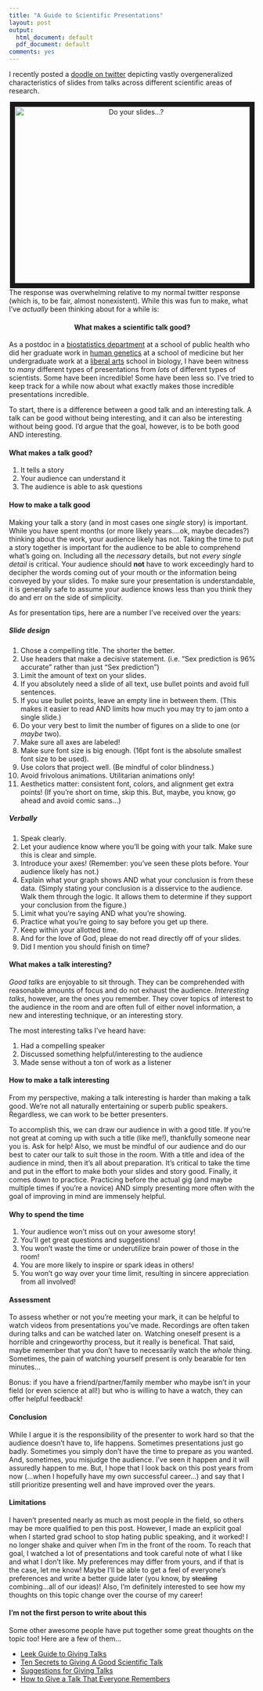 ```yaml
---
title: "A Guide to Scientific Presentations"
layout: post
output:
  html_document: default
  pdf_document: default
comments: yes
---
```


I recently posted a [doodle on twitter](https://twitter.com/Shannon_E_Ellis/status/847899198523670530) depicting vastly overgeneralized characteristics of slides from talks across different scientific areas of research. 

<center><a href="https://twitter.com/Shannon_E_Ellis/status/847899198523670530
" target="_blank"><img src="https://ShanEllis.github.io/images/Slides.png" 
alt="Do your slides...?" width="480" height="360" border="10" /></a></center>

The response was overwhelming relative to my normal twitter response (which is, to be fair, almost nonexistent). While this was fun to make, what I've *actually* been thinking about for a while is: 
 <center> <h4>**What makes a scientific talk good?** </h4></center>
As a postdoc in a [biostatistics department](http://www.jhsph.edu/departments/biostatistics/hop) at a school of public health who did her graduate work in [human genetics](https://igm.jhmi.edu/ki) at a school of medicine but her undergraduate work at a [liberal arts](https://www.kings.edu/) school in biology, I have been witness to *many* different types of presentations from *lots* of different types of scientists. Some have been incredible! Some have been less so. I've tried to keep track for a while now about what exactly makes those incredible presentations incredible.

To start, there is a difference between a good talk and an interesting talk. A talk can be good without being interesting, and it can also be interesting without being good. I'd argue that the goal, however, is to be both good AND interesting. 

#### What makes a talk good?
1. It tells a story
2. Your audience can understand it
3. The audience is able to ask questions

#### How to make a talk good
Making your talk a story (and in most cases one *single* story) is important. While you have spent months (or more likely years....ok, maybe decades?) thinking about the work, your audience likely has not. Taking the time to put a story together is important for the audience to be able to comprehend what's going on. Including all the *necessary* details, but not *every single detail* is critical. Your audience should **not** have to work exceedingly hard to decipher the words coming out of your mouth or the information being conveyed by your slides. To make sure your presentation is understandable, it is generally safe to assume your audience knows less than you think they do and err on the side of simplicity.

As for presentation tips, here are a number I've received over the years:

##### **Slide design**
1. Chose a compelling title. The shorter the better.
2. Use headers that make a decisive statement. (i.e. "Sex prediction is 96% accurate" rather than just "Sex prediction")
3. Limit the amount of text on your slides.
4. If you absolutely need a slide of all text, use bullet points and avoid full sentences.
5. If you use bullet points, leave an empty line in between them. (This makes it easier to read AND limits how much you may try to jam onto a single slide.)
6. Do your very best to limit the number of figures on a slide to one (or *maybe* two).  
7. Make sure all axes are labeled!
7. Make sure font size is big enough. (16pt font is the absolute smallest font size to be used).
9. Use colors that project well. (Be mindful of color blindness.)
10. Avoid frivolous animations. Utilitarian animations only!
11. Aesthetics matter: consistent font, colors, and alignment get extra points! (If you're short on time, skip this. But, maybe, you know, go ahead and avoid comic sans...)

##### **Verbally**
1. Speak clearly.
2. Let your audience know where you'll be going with your talk. Make sure this is clear and simple.
3. Introduce your axes! (Remember: you've seen these plots before. Your audience likely has not.)
4. Explain what your graph shows AND what your conclusion is from these data. (Simply stating your conclusion is a disservice to the audience. Walk them through the logic. It allows them to determine if they support your conclusion from the figure.)
5. Limit what you’re saying AND what you're showing. 
6. Practice what you're going to say before you get up there.
7. Keep within your allotted time.
8. And for the love of God, pleae do not read directly off of your slides.
9. Did I mention you should finish on time?

#### What makes a talk interesting?
*Good talks* are enjoyable to sit through. They can be comprehended with reasonable amounts of focus and do not exhaust the audience. *Interesting talks*, however, are the ones you remember. They cover topics of interest to the audience in the room and are often full of either novel information, a new and interesting technique, or an interesting story. 

The most interesting talks I've heard have:

1. Had a compelling speaker 
2. Discussed something helpful/interesting to the audience
3. Made sense without a ton of work as a listener 

#### How to make a talk interesting
From my perspective, making a talk interesting is harder than making a talk good. We're not all naturally entertaining or superb public speakers. Regardless, we can work to be better presenters. 

To accomplish this, we can draw our audience in with a good title. If you're not great at coming up with such a title (like me!), thankfully someone near you is. Ask for help! Also, we must be mindful of our audience and do our best to cater our talk to suit those in the room. With a title and idea of the audience in mind, then it's all about preparation. It's critical to take the time and put in the effort to make both your slides and story good. Finally, it comes down to practice. Practicing before the actual gig (and maybe multiple times if you're a novice) AND simply presenting more often with the goal of improving in mind are immensely helpful. 

#### Why to spend the time
1. Your audience won't miss out on your awesome story!
2. You'll get great questions and suggestions! 
3. You won't waste the time or underutilize brain power of those in the room!
4. You are more likely to inspire or spark ideas in others!
5. You won't go way over your time limit, resulting in sincere appreciation from all involved!

#### Assessment
To assess whether or not you're meeting your mark, it can be helpful to watch videos from presentations you've made.  Recordings are often taken during talks and can be watched later on. Watching oneself present is a horrible and cringeworthy process, but it really is benefical. That said, maybe remember that you don't have to necessarily watch the *whole* thing. Sometimes, the pain of watching yourself present is only bearable for ten minutes...

Bonus: if you have a friend/partner/family member who maybe isn't in your field (or even science at all!) but who is willing to have a watch, they can offer helpful feedback!

#### Conclusion
While I argue it is the responsibility of the presenter to work hard so that the audience doesn't have to, life happens. Sometimes presentations just go badly. Sometimes you simply don't have the time to prepare as you wanted. And, sometimes, you misjudge the audience. I've seen it happen and it will assuredly happen to me. But, I hope that I look back on this post years from now (...when I hopefully have my own successful career...) and say that I still prioritize presenting well and have improved over the years.

#### Limitations
I haven't presented nearly as much as most people in the field, so others may be more qualified to pen this post. However, I made an explicit goal when I started grad school to stop hating public speaking, and it worked! I no longer shake and quiver when I'm in the front of the room. To reach that goal, I watched a lot of presentations and took careful note of what I like and what I don't like. My preferences may differ from yours, and if that is the case, let me know! Maybe I'll be able to get a feel of everyone's preferences and write a better guide later (you know, by ~~stealing~~ combining...all of our ideas)! Also, I'm definitely interested to see how my thoughts on this topic change over the course of my career! 

#### I'm not the first person to write about this 
Some other awesome people have put together some great thoughts on the topic too! Here are a few of them...

* [Leek Guide to Giving Talks](https://github.com/jtleek/talkguide)
* [Ten Secrets to Giving A Good Scientific Talk](http://www.cgd.ucar.edu/cms/agu/scientific_talk.html)
* [Suggestions for Giving Talks](https://arxiv.org/pdf/gr-qc/9703019.pdf)
* [How to Give a Talk That Everyone Remembers](https://blog.f1000.com/2014/08/13/how-to-give-a-talk-that-everyone-remembers/)
